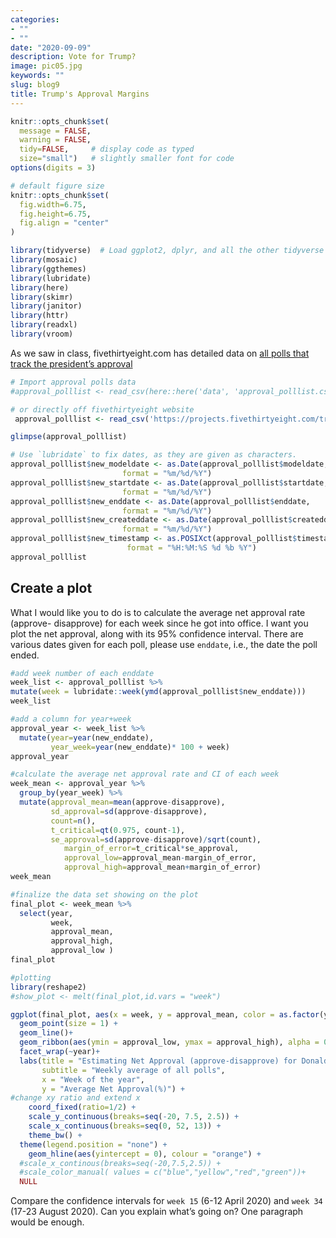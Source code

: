 ```yaml
---
categories:
- ""
- ""
date: "2020-09-09"
description: Vote for Trump?
image: pic05.jpg
keywords: ""
slug: blog9
title: Trump's Approval Margins
---
```



```r
knitr::opts_chunk$set(
  message = FALSE, 
  warning = FALSE, 
  tidy=FALSE,     # display code as typed
  size="small")   # slightly smaller font for code
options(digits = 3)

# default figure size
knitr::opts_chunk$set(
  fig.width=6.75, 
  fig.height=6.75,
  fig.align = "center"
)
```


```r
library(tidyverse)  # Load ggplot2, dplyr, and all the other tidyverse packages
library(mosaic)
library(ggthemes)
library(lubridate)
library(here)
library(skimr)
library(janitor)
library(httr)
library(readxl)
library(vroom)
```


As we saw in class, fivethirtyeight.com has detailed data on [all polls that track the president's approval ](https://projects.fivethirtyeight.com/trump-approval-ratings)

```r
# Import approval polls data
#approval_polllist <- read_csv(here::here('data', 'approval_polllist.csv'))

# or directly off fivethirtyeight website
 approval_polllist <- read_csv('https://projects.fivethirtyeight.com/trump-approval-data/approval_polllist.csv') 

glimpse(approval_polllist)
```

```r
# Use `lubridate` to fix dates, as they are given as characters.
approval_polllist$new_modeldate <- as.Date(approval_polllist$modeldate,
                         format = "%m/%d/%Y")
approval_polllist$new_startdate <- as.Date(approval_polllist$startdate,
                         format = "%m/%d/%Y")
approval_polllist$new_enddate <- as.Date(approval_polllist$enddate,
                         format = "%m/%d/%Y")
approval_polllist$new_createddate <- as.Date(approval_polllist$createddate,
                         format = "%m/%d/%Y")
approval_polllist$new_timestamp <- as.POSIXct(approval_polllist$timestamp,
                          format = "%H:%M:%S %d %b %Y")
approval_polllist
```

## Create a plot

What I would like you to do is to calculate the average net approval rate (approve- disapprove) for each week since he got into office. I want you plot the net approval, along with its 95% confidence interval. There are various dates given for each poll, please use `enddate`, i.e., the date the poll ended.
```r
#add week number of each enddate
week_list <- approval_polllist %>%
mutate(week = lubridate::week(ymd(approval_polllist$new_enddate)))
week_list

#add a column for year+week
approval_year <- week_list %>% 
  mutate(year=year(new_enddate),
         year_week=year(new_enddate)* 100 + week)
approval_year

#calculate the average net approval rate and CI of each week 
week_mean <- approval_year %>% 
  group_by(year_week) %>% 
  mutate(approval_mean=mean(approve-disapprove), 
         sd_approval=sd(approve-disapprove),
         count=n(),
         t_critical=qt(0.975, count-1),
         se_approval=sd(approve-disapprove)/sqrt(count),
            margin_of_error=t_critical*se_approval,
            approval_low=approval_mean-margin_of_error,
            approval_high=approval_mean+margin_of_error)
week_mean

#finalize the data set showing on the plot
final_plot <- week_mean %>%
  select(year,
         week,
         approval_mean,
         approval_high,
         approval_low )
final_plot
```

```r
#plotting
library(reshape2)
#show_plot <- melt(final_plot,id.vars = "week")

ggplot(final_plot, aes(x = week, y = approval_mean, color = as.factor(year))) +
  geom_point(size = 1) +
  geom_line()+ 
  geom_ribbon(aes(ymin = approval_low, ymax = approval_high), alpha = 0.08)+
  facet_wrap(~year)+
  labs(title = "Estimating Net Approval (approve-disapprove) for Donald Trump", 
       subtitle = "Weekly average of all polls", 
       x = "Week of the year", 
       y = "Average Net Approval(%)") +
#change xy ratio and extend x
    coord_fixed(ratio=1/2) +
    scale_y_continuous(breaks=seq(-20, 7.5, 2.5)) +
    scale_x_continuous(breaks=seq(0, 52, 13)) +
    theme_bw() +
  theme(legend.position = "none") +
    geom_hline(aes(yintercept = 0), colour = "orange") +
  #scale_x_continous(breaks=seq(-20,7.5,2.5)) +
  #scale_color_manual( values = c("blue","yellow","red","green"))+
  NULL
```

Compare the confidence intervals for `week 15` (6-12 April 2020) and `week 34` (17-23 August 2020). Can you explain what's going on? One paragraph would be enough.
